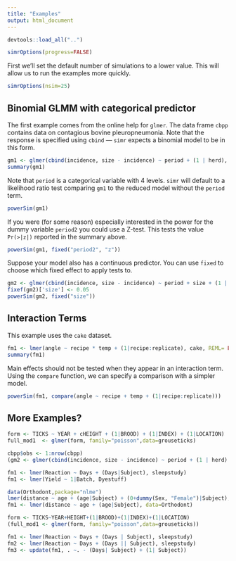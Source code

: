 ```yaml
---
title: "Examples"
output: html_document
---
```


```r
devtools::load_all("..")
```

```r
simrOptions(progress=FALSE)
```

First we'll set the default number of simulations to a lower value. This will allow us to run the examples more quickly.

```r
simrOptions(nsim=25)
```

## Binomial GLMM with categorical predictor

The first example comes from the online help for `glmer`. The data frame `cbpp` contains data on contagious bovine pleuropneumonia. Note that the response is specified using `cbind` --- `simr` expects a binomial model to be in this form.

```r
gm1 <- glmer(cbind(incidence, size - incidence) ~ period + (1 | herd), data = cbpp, family = binomial)
summary(gm1)
```

Note that `period` is a categorical variable with 4 levels. `simr` will default to a likelihood ratio test comparing `gm1` to the reduced model without the `period` term.

```r
powerSim(gm1)
```

If you were (for some reason) especially interested in the power for the dummy variable `period2` you could use a Z-test. This tests the value `Pr(>|z|)` reported in the summary above.

```r
powerSim(gm1, fixed("period2", "z"))
```

Suppose your model also has a continuous predictor. You can use `fixed` to choose which fixed effect to apply tests to. 

```r
gm2 <- glmer(cbind(incidence, size - incidence) ~ period + size + (1 | herd), data = cbpp, family = binomial)
fixef(gm2)['size'] <- 0.05
powerSim(gm2, fixed("size"))
```

## Interaction Terms

This example uses the `cake` dataset.

```r
fm1 <- lmer(angle ~ recipe * temp + (1|recipe:replicate), cake, REML= FALSE)
summary(fm1)
```

Main effects should not be tested when they appear in an interaction term. Using the `compare` function, we can specify a comparison with a simpler model.

```r
powerSim(fm1, compare(angle ~ recipe + temp + (1|recipe:replicate)))
```

## More Examples?


```r
form <- TICKS ~ YEAR + cHEIGHT + (1|BROOD) + (1|INDEX) + (1|LOCATION)
full_mod1  <- glmer(form, family="poisson",data=grouseticks)
```



```r
cbpp$obs <- 1:nrow(cbpp)
(gm2 <- glmer(cbind(incidence, size - incidence) ~ period + (1 | herd) + (1|obs), family = binomial, data = cbpp))
```



```r
fm1 <- lmer(Reaction ~ Days + (Days|Subject), sleepstudy)
fm1 <- lmer(Yield ~ 1|Batch, Dyestuff)
```

```r
data(Orthodont,package="nlme")
lmer(distance ~ age + (age|Subject) + (0+dummy(Sex, "Female")|Subject), data = Orthodont)
fm1 <- lmer(distance ~ age + (age|Subject), data=Orthodont)
```



```r
form <- TICKS~YEAR+HEIGHT+(1|BROOD)+(1|INDEX)+(1|LOCATION)
(full_mod1 <- glmer(form, family="poisson",data=grouseticks))
```




```r
fm1 <- lmer(Reaction ~ Days + (Days | Subject), sleepstudy)
fm2 <- lmer(Reaction ~ Days + (Days || Subject), sleepstudy)
fm3 <- update(fm1, . ~. - (Days| Subject) + (1| Subject))
```